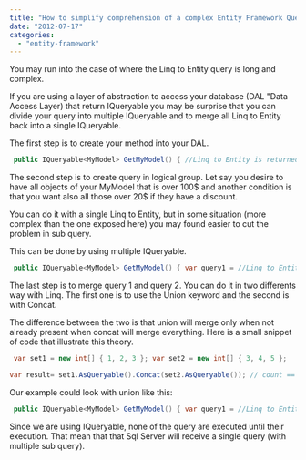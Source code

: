 ```yaml
---
title: "How to simplify comprehension of a complex Entity Framework Query"
date: "2012-07-17"
categories: 
  - "entity-framework"
---
```


You may run into the case of where the Linq to Entity query is long and complex.

If you are using a layer of abstraction to access your database (DAL "Data Access Layer) that return IQueryable you may be surprise that you can divide your query into multiple IQueryable and to merge all Linq to Entity back into a single IQueryable.

The first step is to create your method into your DAL. 
```csharp
 public IQueryable<MyModel> GetMyModel() { //Linq to Entity is returned here } 
```

The second step is to create query in logical group. Let say you desire to have all objects of your MyModel that is over 100$ and another condition is that you want also all those over 20$ if they have a discount.

You can do it with a single Linq to Entity, but in some situation (more complex than the one exposed here) you may found easier to cut the problem in sub query.

This can be done by using multiple IQueryable.


```csharp
 public IQueryable<MyModel> GetMyModel() { var query1 = //Linq to Entity with condition for > 100$ var query2 = //Linq to Entity with condition for > 20$ && Discount > 0$ //return query1 + query 2 } 
```

The last step is to merge query 1 and query 2. You can do it in two differents way with Linq. The first one is to use the Union keyword and the second is with Concat.

The difference between the two is that union will merge only when not already present when concat will merge everything. Here is a small snippet of code that illustrate this theory.


```csharp
 var set1 = new int[] { 1, 2, 3 }; var set2 = new int[] { 3, 4, 5 };

var result= set1.AsQueryable().Concat(set2.AsQueryable()); // count == 6 var result2 = set1.AsQueryable().Union(set2.AsQueryable()); // count == 5 
```

Our example could look with union like this: 
```csharp
 public IQueryable<MyModel> GetMyModel() { var query1 = //Linq to Entity with condition for > 100$ var query2 = //Linq to Entity with condition for > 20$ && Discount > 0$ return query1.union(query2); //Both condition } 
```

Since we are using IQueryable, none of the query are executed until their execution. That mean that that Sql Server will receive a single query (with multiple sub query).
